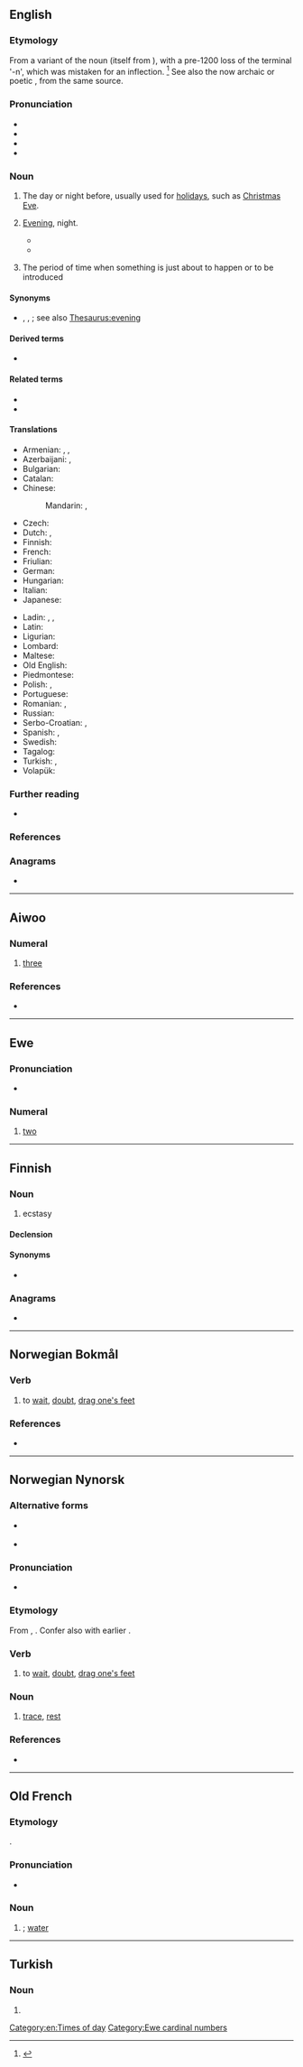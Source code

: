 {{also|Eve|EVE|éve|Ève|Êve|Eʋe}}
==English==

===Etymology===
From a variant of the {{inh|en|enm|-}} noun {{m|enm|even}} (itself from {{inh|en|ang|ǣfen}}), with a pre-1200 loss of the terminal '-n', which was mistaken for an inflection. <ref>{{R:Dictionary.com}}</ref> See also the now archaic or poetic {{m|en|even||evening}}, from the same source.

===Pronunciation===
* {{IPA|en|/iːv/}}
* {{audio|en|en-us-eve.ogg|Audio (US)}}
* {{rhymes|en|iːv}}
* {{homophones|en|eave|Eve}}

===Noun===
{{en-noun}}

# The day or night before, usually used for [[holiday]]s, such as [[Christmas Eve]].
# {{lb|en|archaic|poetic}} [[evening|Evening]], night.
#* {{quote-book|en|year=Mid-19th century|first=John|last=Clare|title=[[s:Autumn (Clare)|Autumn]]|passage=I love to see the shaking twig / Dance till the shut of '''eve'''}}
#* {{quote-book|en|year=1896|authorlink=A. E. Housman|first=A[lfred] E[dward]|last=Housman|title={{w|A Shropshire Lad}}|chapter=XXVII|lines=42-43|passage=And has she tired of weeping /  As she lies down at '''eve'''.}}
# {{senseid|en|prior}} {{lb|en|figurative}} The period of time when something is just about to happen or to be introduced
#: {{ant|en|evening|winter}}
#: {{ux|en|the '''eve''' of a scientific discovery}}

====Synonyms====
* {{sense|evening}} {{l|en|een}}, {{l|en|eventide}}, {{l|en|forenight}}; see also [[Thesaurus:evening]]

====Derived terms====
* {{l|en|yestereve}}

====Related terms====
* {{l|en|evening}}
* {{l|en|even}}

====Translations====
{{trans-top|day or night before}}
* Armenian: {{t+|hy|նախօրյակ|sc=Armn}}, {{t+|hy|նախօրե|sc=Armn}}, {{t+|hy|ճրագալույց|sc=Armn}} {{qualifier|of Christmas, Epiphany and Easter}}
* Azerbaijani: {{t+|az|qabaq}}, {{t|az|ərəfə}}
* Bulgarian: {{t|bg|навечерие|n|sc=Cyrl}}
* Catalan: {{t+|ca|vigília|f}}
* Chinese:
*: Mandarin: {{t+|cmn|前夕|tr=qiánxī|sc=Hani}}, {{t+|cmn|前夜|tr=qiányè|sc=Hani}}
* Czech: {{t+|cs|předvečer|m}}
* Dutch: {{t+|nl|vooravond|m}}, {{t|nl|vigilie|f}}
* Finnish: {{t+|fi|aatto}}
* French: {{t+|fr|veille|f}}
* Friulian: {{t|fur|vilie|f}}
* German: {{t+|de|Vorabend|m}}
* Hungarian: {{t+|hu|előeste}}
* Italian: {{t+|it|vigilia|f}}
* Japanese: {{t+|ja|前夜|tr=ぜんや, zen'ya|sc=Jpan}}
{{trans-mid}}
* Ladin: {{t|lld|ueia|f}}, {{t|lld|vea|f}}, {{t|lld|vëia|f}}
* Latin: {{t|la|vesper|m}}
* Ligurian: {{t|lij|vigília|f}}
* Lombard: {{t|lmo|vigília|f}}
* Maltese: {{t|mt|lejliet}}
* Old English: {{t|ang|ǣfen|m}}
* Piedmontese: {{t|pms|vigilia|f}}
* Polish: {{t+|pl|wigilia|f}}, {{t+|pl|przeddzień|m-in}}
* Portuguese: {{t+|pt|véspera|f}}
* Romanian: {{t+|ro|ajun|n}}, {{t+|ro|preziuă|f}}
* Russian: {{t+|ru|кану́н|m}}
* Serbo-Croatian: {{t+|sh|predvečerje}}, {{t+|sh|predveče}}
* Spanish: {{t+|es|víspera|f}}, {{t+|es|vigilia|f}}
* Swedish: {{t+|sv|afton|c}}
* Tagalog: {{t|tl|bisperas}}
* Turkish: {{t+|tr|arefe}}, {{t+|tr|akşam}}
* Volapük: {{t+|vo|büsoar}}
{{trans-bottom}}

===Further reading===
* {{R:OneLook}}

===References===
<references/>

===Anagrams===
* {{anagrams|en|a=eev|EeV|Vee|vee}}

[[Category:en:Times of day]]

----

==Aiwoo==

===Numeral===
{{head|nfl|numeral}}

# [[three]]

===References===
* {{R:ABVD|lang=Äiwoo|id=501|cite={{cite-journal|author=Ross, M. & Næss, Å.|date=2007|title=An Oceanic origin for Äiwoo, the language of the Reef Islands?|work=Oceanic Linguistics|volume=46|issue=2}}.}}

----

==Ewe==
{{cardinalbox|ee|1|2|3|ɖeka|etɔ̃|ord=evelia}}

===Pronunciation===
* {{IPA|ee|/ˈeve/}}

===Numeral===
{{head|ee|numeral}}

# [[two]]

[[Category:Ewe cardinal numbers]]

----

==Finnish==

===Noun===
{{fi-noun}}

# {{lb|fi|slang}} ecstasy {{gloss|drug}}

====Declension====
{{fi-decl-nalle|ev|||ä}}

====Synonyms====
* {{l|fi|ekstaasi}}

===Anagrams===
* {{anagrams|fi|a=eev|vee}}

----

==Norwegian Bokmål==

===Verb===
{{nb-verb-1}}

# {{lb|nb|reflexive}} to [[wait]], [[doubt]], [[drag one's feet]]

===References===
* {{R:The Bokmål Dictionary}}

----

==Norwegian Nynorsk==

===Alternative forms===
* {{s|verb}} {{alter|nn|eva||a- and split infinitives}}
* {{s|noun}} {{l|nn|eva}} {{nn-former-context|2012}}

===Pronunciation===
* {{homophones|nn|æve}} {{nn-pronu-note}}

===Etymology===
From {{inh|nn|non|efa}}, {{m|nn|ifa}}. Confer also with earlier {{m|nn|ivast}}.

===Verb===
{{nn-verb-1}}

# {{lb|nn|reflexive}} to [[wait]], [[doubt]], [[drag one's feet]]

===Noun===
{{nn-noun-f2}}

# [[trace]], [[rest]]

===References===
* {{R:The Nynorsk Dictionary}}

----

==Old French==

===Etymology===
{{etyl|la|fro}} {{m|la|aqua}}.

===Pronunciation===
* {{IPA|fro|/ˈɛ.wə/}}

===Noun===
{{fro-noun|f}}

# {{alternative form of|fro|iaue|nodot=1}}; [[water]]

----

==Turkish==

===Noun===
{{tr-noun-form}}

# {{inflection of|tr|ev||s|dat}}